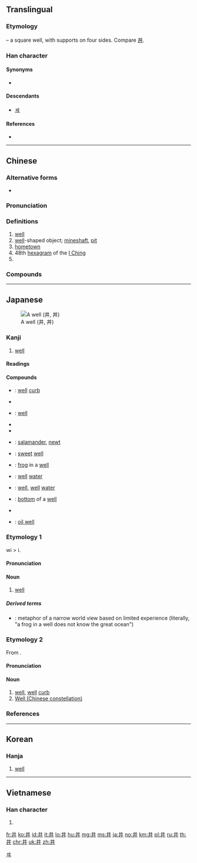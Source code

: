 {{also|丼|幷}}
==Translingual==

===Etymology===
{{Han etyl}}
{{liushu|p}} – a square well, with supports on four sides. Compare [[丼]].

===Han character===
{{Han char|rn=7|rad=二|as=02|sn=4|four=55000|canj=TT}}

====Synonyms====
* {{sense|well}} {{l|mul|丼}}

====Descendants====
* [[ヰ]]

====References====
* {{Han ref|kx=0086.140|dkj=00258|dj=0183.010|hdz=10010.040|uh=4E95|ud=20117|bh=A4AB|bd=42155}}

[[Category:Han characters from which katakana were derived|ヰ]]

----

==Chinese==
{{zh-forms}}

===Alternative forms===
* {{zh-l|丼*}}

===Pronunciation===
{{zh-pron
|m=jǐng
|c=zeng2,zing2
|c_note=zeng2 - vernacular; zing2 - literary
|h=pfs=chiáng
|mn=chéⁿ/chíⁿ/chíng
|mn_note=chéⁿ, chíⁿ - vernacular; chíng - literary
|w=2jin
|mc=y
|oc=y
|ma=|ma2=
|cat=n,pn
}}

===Definitions===
{{zh-hanzi}}

# [[well]]
# [[well]]-shaped object; [[mineshaft]], [[pit]]
# [[hometown]]
# 48th [[hexagram]] of the [[I Ching]]
# {{surname|lang=zh}}

===Compounds===
{{zh-der|下井投石|丘井|丹砂井|乾井|井中求火|井中視星|井井有條|井井有理|井口邊草|井地|井宿|井幹|井底之蛙|井底銀瓶|井架|井柱狀圖|井榦|井水|井渫不食|井然|井然有序|井田|井田制度|井稅|井穴|井窩子|井繩|井臺|井臼|井蛙|井蛙之見|井蛙語海|井蛙醯雞|井逕|井闌|井陘縣|井養|井鮒|井鹽|古井|古井不波|古井無波|古井重波|坎井之蛙|坎兒井|坐井觀天|天井|奔井投河|學如穿井|層次井然|市井|市井之人|市井之徒|市井之臣|市井小人|市井小民|市井無賴|從井救人|心如古井|投井下石|投河逩井|投石下井|挑雪填井|捫參歷井|掘井|操井臼|擔雪塞井|擔雪填井|斷井頹垣|旱井|景陽宮井|枯井|條理井然|棄井|橘井|氣井|水井|汲井|油井|洋井|淘井|淘古井|淺井|渴而穿井|煤井|玉井|甘井先竭|眢井|礦井|秩序井然|稱鎚落井|窨井|管井|紡績井臼|綺井|耿恭拜井|背井離鄉|胭脂井|臨噎掘井|臨渴掘井|臨渴穿井|自操井臼|自流井|落井下石|藻井|親操井臼|踢天弄井|避井落坑|避坑落井|鄉井|金井|鑿井|開渠穿井|開發井|阿井|離鄉背井|離鄉避井|露井|鹽井|龍井|龍井茶}}

----

==Japanese==
[[File:Well 2006 03.jpg|thumb|A well (井, 丼)]]

===Kanji===
{{ja-kanji|grade=c|rs=二02}}

# [[well]]

====Readings====
{{ja-readings|goon=[[しょう]] (shō), {{qualifier|historical}} [[しやう]] (shau)|kanon=[[せい]] (sei)|kun=[[い]] (i) ({{qualifier|historical}} [[ゐ]] (wi) ), [[いど]] (ido)}}

====Compounds====
{{der-top|Compounds}}
* {{ja-r|井桁|いけだ}}: [[well]] [[curb]]
* {{ja-r|井堰|いせき}}
* {{ja-r|井戸|いど}}: [[well]]
* {{ja-r|井筒|いづつ}}
* {{ja-r|井綱|いづな}}
* {{ja-r|井守|いもり}}: [[salamander]], [[newt]]
* {{ja-r|甘井|かんせい}}: [[sweet]] [[well]]
* {{ja-r|井蛙|せいあ}}: [[frog]] in a [[well]]
* {{ja-r|井水|せいすい}}: [[well]] [[water]]
* {{ja-r|井泉|せいせん}}: [[well]], [[well]] [[water]]
* {{ja-r|井底|せいてい}}: [[bottom]] of a [[well]]
* {{ja-r|井目|せいもく}}
* {{ja-r|油井|ゆせい}}: [[oil well]]
{{der-bottom}}

===Etymology 1===
{{ja-kanjitab|い|yomi=k}}
wi > i.

====Pronunciation====
{{ja-pron|yomi=k|い|acc=1|acc_ref=DJR,NHK}}

====Noun====
{{ja-noun|い|hhira=ゐ}}

# [[well]]

=====Derived terms=====
* {{ja-r|井の中の蛙大海を知らず|い の なか の かわず たいかい を しらず}}: metaphor of a narrow world view based on limited experience (literally, "a frog in a well does not know the great ocean")

===Etymology 2===
{{ja-kanjitab|せい|yomi=o}}
From {{etyl|ltc|ja|sort=せい}} {{m|zh|井|tr=tsjeng<sup>X</sup>}}.

====Pronunciation====
{{ja-pron|yomi=kanon|せい|acc=1|acc_ref=DJR}}

====Noun====
{{ja-noun|せい}}

# [[well]], [[well]] [[curb]]
# [[w:Well (Chinese constellation)|Well (Chinese constellation)]]

===References===
<references/>

----

==Korean==

===Hanja===
{{ko-hanja|hangeul=정|rv=jeong|mr=chŏng|y=ceng}}

# [[well]]

----

==Vietnamese==

===Han character===
{{vi-hantu|tỉnh|rs=二02}}

# {{defn|lang=vi|sort=二02}}

[[fr:井]]
[[ko:井]]
[[id:井]]
[[it:井]]
[[lo:井]]
[[hu:井]]
[[mg:井]]
[[ms:井]]
[[ja:井]]
[[no:井]]
[[km:井]]
[[pl:井]]
[[ru:井]]
[[th:井]]
[[chr:井]]
[[uk:井]]
[[zh:井]]